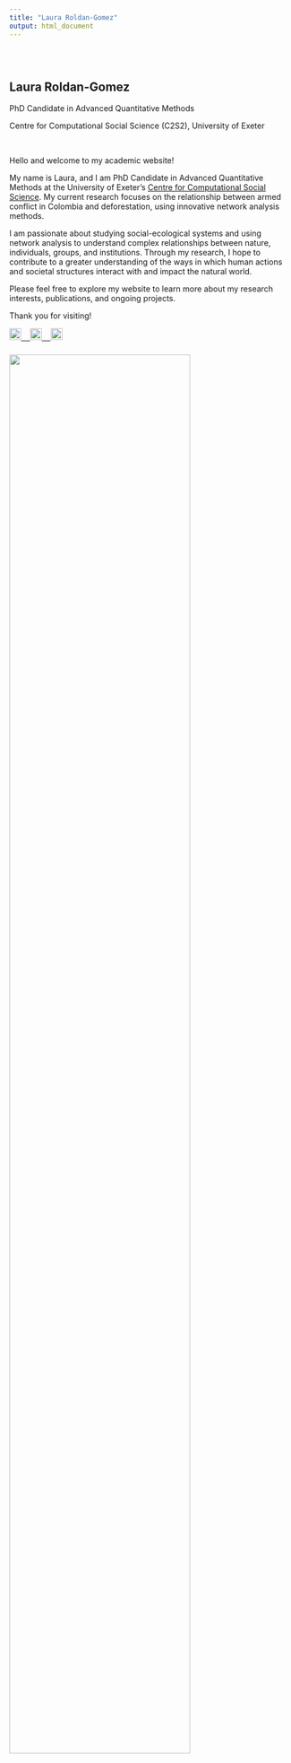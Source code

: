```yaml
---
title: "Laura Roldan-Gomez"
output: html_document
---
```


<style type="text/css">
.title {
  display: none;
}

#getting-started img {
  margin-right: 10px;
}

</style>

<div class="row" style="padding-top: 30px;">
<div class="col-sm-6">

## **Laura Roldan-Gomez**

PhD Candidate in Advanced Quantitative Methods

Centre for Computational Social Science (C2S2), University of Exeter

<br>

Hello and welcome to my academic website! 

My name is Laura, and I am PhD Candidate in Advanced Quantitative Methods at the University of Exeter's [Centre for Computational Social Science](https://www.exeter.ac.uk/research/centres/computational-social-science/). My current research focuses on the relationship between armed conflict in Colombia and deforestation, using innovative network analysis methods.

I am passionate about studying social-ecological systems and using network analysis to understand complex relationships between nature, individuals, groups, and institutions. Through my research, I hope to contribute to a greater understanding of the ways in which human actions and societal structures interact with and impact the natural world.

Please feel free to explore my website to learn more about my research interests, publications, and ongoing projects. 

Thank you for visiting!


<a href = "https://www.instagram.com/laroldangomez/?hl=en">
![](images/instagram.svg){width=21px}&nbsp;&nbsp;&nbsp;
<a href = "https://www.linkedin.com/feed/">
![](images/linkedin.svg){width=21px}&nbsp;&nbsp;&nbsp;
<a href = "https://github.com/LauraRoldanGomez">
![](images/github.png){width=21px}

</div>
<div class="col-sm-6">

### 

![](images/photo_cairns.jpg){width=80%}
</a>
</div>



